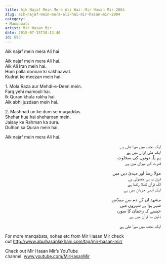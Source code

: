 ```yaml
---
title: Aik Najaf Mein Mera Ali Hai- Mir Hasan Mir 2004
slug: aik-najaf-mein-mera-ali-hai-mir-hasan-mir-2004
category: 
- Manqabats
artist: Mir Hasan Mir
date: 2018-07-15T18:13:40
id: 693
---
```


<p>Aik najaf mein mera Ali hai</p>
<p><div class="one_half"></p>
<p>Aik najaf mein mera Ali hai.<br />
Aik Ali Iran mein hai.<br />
Hum palla donoan ki sakhaawat.<br />
Kudrat ke meezan mein hai.</p>
<p>1. Mola Raza aur Mehdi-e-Deen mein.<br />
Farq yehi mamooli hai.<br />
Ik Quran khula rakha hai.<br />
Aik abhi juzdaan mein hai.</p>
<p>2. Mashhad un ke dum se muqaddas.<br />
Shehar hua hai sheharoan mein.<br />
Jaisay ke Rahman ka sura.<br />
Dulhan sa Quran mein hai.</p>
<p>Aik najaf mein mera Ali hai.</p>
<p></div></p>
<p><div class="one_half last"></p>
<p style="text-align: right;">ایک نجف میں میرا علی ہے<br />
ایک علی ایران میں ہے<br />
ہم پلّہ دونوں کی سخاوت<br />
قدرت کے میزان میں ہے</p>
<p style="text-align: right;">مولا رضا اور مہدئ دیں میں<br />
فرق یہ ہی معمولی ہے<br />
اکّ قرآن کھلا رکھا ہے<br />
ایک ابھی جزدان میں ہے</p>
<p style="text-align: right;">مشھد ان کے دم سے مقدّس<br />
شہر ہوا ہے شہروں میں<br />
جیسے کہ رحمان کا سورہ<br />
دلہن سا قرآن میں ہے</p>
<p style="text-align: right;">ایک نجف میں میرا علی ہے</p>
<p></div><div class="clear"></div></p>
<p>For more manqabats, nohas etc from Mir Hasan Mir check out <a href="http://www.abulhasanlakhani.com/tag/mir-hasan-mir/">http://www.abulhasanlakhani.com/tag/mir-hasan-mir/</a></p>
<p>Check out Mir Hasan Mir’s YouTube channel: <a href="http://www.youtube.com/MirHasanMir">www.youtube.com/MirHasanMir</a></p>